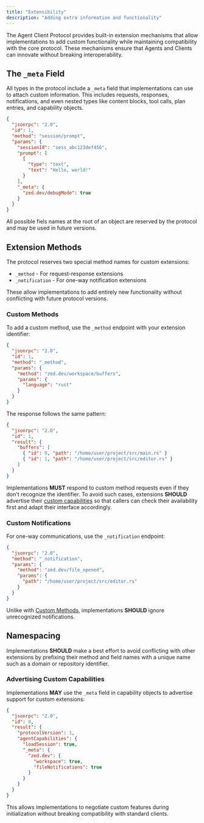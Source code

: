 ```yaml
---
title: "Extensibility"
description: "Adding extra information and functionality"
---
```


The Agent Client Protocol provides built-in extension mechanisms that allow implementations to add custom functionality while maintaining compatibility with the core protocol. These mechanisms ensure that Agents and Clients can innovate without breaking interoperability.

## The `_meta` Field

All types in the protocol include a `_meta` field that implementations can use to attach custom information. This includes requests, responses, notifications, and even nested types like content blocks, tool calls, plan entries, and capability objects.

```json
{
  "jsonrpc": "2.0",
  "id": 1,
  "method": "session/prompt",
  "params": {
    "sessionId": "sess_abc123def456",
    "prompt": [
      {
        "type": "text",
        "text": "Hello, world!"
      }
    ],
    "_meta": {
      "zed.dev/debugMode": true
    }
  }
}
```

All possible fiels names at the root of an object are reserved by the protocol and may be used in future versions.

## Extension Methods

The protocol reserves two special method names for custom extensions:

- `_method` - For request-response extensions
- `_notification` - For one-way notification extensions

These allow implementations to add entirely new functionality without conflicting with future protocol versions.

### Custom Methods

To add a custom method, use the `_method` endpoint with your extension identifier:

```json
{
  "jsonrpc": "2.0",
  "id": 1,
  "method": "_method",
  "params": {
    "method": "zed.dev/workspace/buffers",
    "params": {
      "language": "rust"
    }
  }
}
```

The response follows the same pattern:

```json
{
  "jsonrpc": "2.0",
  "id": 1,
  "result": {
    "buffers": [
      { "id": 0, "path": "/home/user/project/src/main.rs" }
      { "id": 1, "path": "/home/user/project/src/editor.rs" }
    ]
  }
}
```

Implementations **MUST** respond to custom method requests even if they don't recognize the identifier. To avoid such cases, extensions **SHOULD** advertise their [custom capabilities](#advertising-custom-capabilities) so that callers can check their availability first and adapt their interface accordingly.

### Custom Notifications

For one-way communications, use the `_notification` endpoint:

```json
{
  "jsonrpc": "2.0",
  "method": "_notification",
  "params": {
    "method": "zed.dev/file_opened",
    "params": {
      "path": "/home/user/project/src/editor.rs"
    }
  }
}
```

Unlike with [Custom Methods](#custom-methods), implementations **SHOULD** ignore unrecognized notifications.

## Namespacing

Implementations **SHOULD** make a best effort to avoid conflicting with other extensions by prefixing their method and field names with a unique name such as a domain or repository identifier.

### Advertising Custom Capabilities

Implementations **MAY** use the `_meta` field in capability objects to advertise support for custom extensions:

```json
{
  "jsonrpc": "2.0",
  "id": 0,
  "result": {
    "protocolVersion": 1,
    "agentCapabilities": {
      "loadSession": true,
      "_meta": {
        "zed.dev": {
          "workspace": true,
          "fileNotifications": true
        }
      }
    }
  }
}
```

This allows implementations to negotiate custom features during initialization without breaking compatibility with standard clients.
